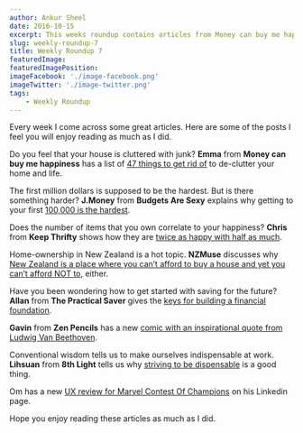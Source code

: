 ```yaml
---
author: Ankur Sheel
date: 2016-10-15
excerpt: This weeks roundup contains articles from Money can buy me happiness, Budgets Are Sexy, Keep Thrifty, NZMuse, The Practical Saver, Zen Pencils, 8th Light and LinkedIn.
slug: weekly-roundup-7
title: Weekly Roundup 7
featuredImage:
featuredImagePosition:
imageFacebook: './image-facebook.png'
imageTwitter: './image-twitter.png'
tags:
    - Weekly Roundup
---
```


Every week I come across some great articles. Here are some of the posts I feel you will enjoy reading as much as I did.

Do you feel that your house is cluttered with junk? **Emma** from **Money can buy me happiness** has a list of [47 things to get rid of](http://www.moneycanbuymehappiness.com/things-to-get-rid-of-right-now/) to de-clutter your home and life.

The first million dollars is supposed to be the hardest. But is there something harder? **J.Money** from **Budgets Are Sexy** explains why getting to your first [100,000 is the hardest](http://www.budgetsaresexy.com/2016/10/the-first-100-thousand-is-the-hardest/).

Does the number of items that you own correlate to your happiness? **Chris** from **Keep Thrifty** shows how they are [twice as happy with half as much](https://www.keepthrifty.com/2016/10/10/become-twice-as-happy-with-half-as-much/).

Home-ownership in New Zealand is a hot topic. **NZMuse** discusses why [New Zealand is a place where you can’t afford to buy a house and yet you can’t afford NOT to](http://nzmuse.com/2016/10/can-really-afford-not-buy-house/#comment-1436065), either.

Have you been wondering how to get started with saving for the future? **Allan** from **The Practical Saver** gives the [keys for building a financial foundation](http://www.thepracticalsaver.com/keys-building-financial-foundation/).

**Gavin** from **Zen Pencils** has a new [comic with an inspirational quote from Ludwig Van Beethoven](http://zenpencils.com/comic/beethoven/).

Conventional wisdom tells us to make ourselves indispensable at work. **Lihsuan** from **8th Light** tells us why [striving to be dispensable](https://8thlight.com/blog/lihsuan-lung/2016/10/12/make-yourself-dispensable.html) is a good thing.

Om has a new [UX review for Marvel Contest Of Champions](https://www.linkedin.com/pulse/ux-review-marvel-contest-champions-om-tandon) on his Linkedin page.

Hope you enjoy reading these articles as much as I did.
